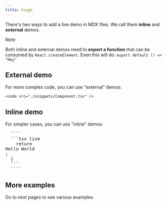 ```yaml
---
title: Usage
---
```


There's two ways to add a live demo in MDX files. We call them **inline** and **external** demos.

> [!NOTE]
>
> Both inline and external demos need to **export a function** that can be consumed by `React.createElement`. Even this will do: `export default () => "Hey"`

## External demo
For more complex code, you can use "external" demos:

```tsx
<code src="./snippets/Component.tsx" />
```

## Inline demo
For simpler cases, you can use "inline" demos:
<pre>
  ````
  ```tsx live
    return <div>Hello World</div>;
  }
  ```
  ````
</pre>

## More examples
Go to next pages to see various examples.
